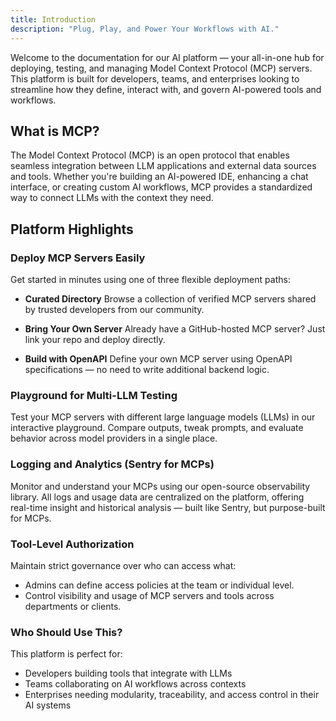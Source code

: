 ```yaml
---
title: Introduction
description: "Plug, Play, and Power Your Workflows with AI."
---
```


Welcome to the documentation for our AI platform — your all-in-one hub for deploying, testing, and managing Model Context Protocol (MCP) servers. This platform is built for developers, teams, and enterprises looking to streamline how they define, interact with, and govern AI-powered tools and workflows.


## What is MCP?

The Model Context Protocol (MCP) is an open protocol that enables seamless integration between LLM applications and external data sources and tools. Whether you're building an AI-powered IDE, enhancing a chat interface, or creating custom AI workflows, MCP provides a standardized way to connect LLMs with the context they need.

##  Platform Highlights
### Deploy MCP Servers Easily
Get started in minutes using one of three flexible deployment paths:

- **Curated Directory**
Browse a collection of verified MCP servers shared by trusted developers from our community.

- **Bring Your Own Server**
Already have a GitHub-hosted MCP server? Just link your repo and deploy directly.

- **Build with OpenAPI**
Define your own MCP server using OpenAPI specifications — no need to write additional backend logic.

### Playground for Multi-LLM Testing
Test your MCP servers with different large language models (LLMs) in our interactive playground. Compare outputs, tweak prompts, and evaluate behavior across model providers in a single place.

### Logging and Analytics (Sentry for MCPs)
Monitor and understand your MCPs using our open-source observability library. All logs and usage data are centralized on the platform, offering real-time insight and historical analysis — built like Sentry, but purpose-built for MCPs.

### Tool-Level Authorization
Maintain strict governance over who can access what:

- Admins can define access policies at the team or individual level.
- Control visibility and usage of MCP servers and tools across departments or clients.

### Who Should Use This?
This platform is perfect for:

- Developers building tools that integrate with LLMs
- Teams collaborating on AI workflows across contexts
- Enterprises needing modularity, traceability, and access control in their AI systems